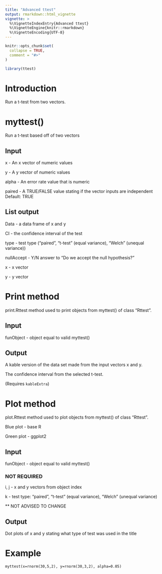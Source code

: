 ---
title: "Advanced ttest"
output: rmarkdown::html_vignette
vignette: >
  %\VignetteIndexEntry{Advanced ttest}
  %\VignetteEngine{knitr::rmarkdown}
  %\VignetteEncoding{UTF-8}
---

```{r, include = FALSE}
knitr::opts_chunk$set(
  collapse = TRUE,
  comment = "#>"
)
```

```{r setup}
library(ttest)
```

# Introduction
Run a t-test from two vectors.

# myttest()
Run a t-test based off of two vectors

## Input
x - An x vector of numeric values

y - A y vector of numeric values

alpha - An error rate value that is numeric

paired - A TRUE/FALSE value stating if the vector inputs are independent
    Default: TRUE

## List output
Data - a data frame of x and y

CI - the confidence interval of the test

type - test type ("paired", "t-test" (equal variance), "Welch" (unequal variance))

nullAccept - Y/N answer to "Do we accept the null hypothesis?"

x - x vector

y - y vector


# Print method
print.Rttest method used to print objects from myttest() of class "Rttest".

## Input
funObject - object equal to valid myttest()

## Output
A kable version of the data set made from the input vectors x and y.

The confidence interval from the selected t-test.

(Requires `kableExtra`)

# Plot method
plot.Rttest method used to plot objects from myttest() of class "Rttest".

Blue plot - base R

Green plot - ggplot2

## Input
funObject - object equal to valid myttest()

### NOT REQUIRED
i, j - x and y vectors from object index

k - test type: "paired", "t-test" (equal variance), "Welch" (unequal variance)

** NOT ADVISED TO CHANGE

## Output
Dot plots of x and y stating what type of test was used in the title

# Example

`myttest(x=rnorm(30,5,2), y=rnorm(30,3,2), alpha=0.05)`
